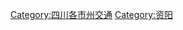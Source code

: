 {{Catnav|页面分类|各种主题的页面分类|依中国各省来作的分类|中国各省交通|四川交通}}
[[Category:四川各市州交通|Category:四川各市州交通]]
[[Category:资阳|Category:资阳]]